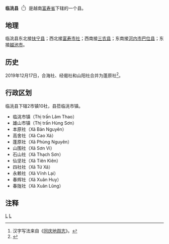 {{Infobox Settlement
|name                   = 临洮县
|settlement_type        = 县
|official_name          = 
|other_name             = 
|native_name            = {{lang|vi|Huyện Lâm Thao}}
|nickname               = 
|motto                  = 
|image_skyline          = Duong cai.JPG
|imagesize              = 
|image_caption          = 
|image_flag             = 
|flag_size              = 
|image_seal             = 
|seal_size              = 
|image_shield           = 
|shield_size            = 
|image_blank_emblem     = 
|blank_emblem_size      = 
|image_map              = {{Infobox mapframe|frame-width=250|zoom=10}}
|mapsize                = 
|map_caption            = 
|image_map1             = 
|mapsize1               = 
|map_caption1           = 
|pushpin_map            = Vietnam
|pushpin_label_position = bottom
|pushpin_map_caption    = 
|pushpin_map1           = 
|pushpin_label_position1= 
|pushpin_map_caption1   = 
|subdivision_type       = 国家
|subdivision_name       = {{flag|Vietnam}}
|subdivision_type1      = [[越南行政区划|省]]
|subdivision_name1      = [[富寿省|富寿省]]
|subdivision_type2      = 行政区划
|subdivision_name2      = 2市镇10社
|subdivision_type3      = 
|subdivision_name3      = 
|seat_type              = 县莅
|seat                   = {{link-vi|临洮市镇|Lâm Thao (thị trấn)}}
|government_type        = 
|leader_title           = 
|leader_name            = 
|leader_title1          = 
|leader_name1           = 
|established_title      = 
|established_date       = 
|area_magnitude         = 
|unit_pref              = 
|area_footnotes         = 
|area_total_km2         = 97.69
|area_land_km2          = 
|area_water_km2         = 
|area_water_percent     = 
|area_urban_km2         = 
|area_metro_km2         = 
|population_as_of       = 2015年
|population_footnotes   = 
|population_note        = 
|population_total       = 140000
|population_density_km2 = auto
|population_metro             = 
|population_density_metro_km2 = 
|population_urban             = 
|population_density_urban_km2 = 
|timezone               = [[越南标准时间|越南标准时间]]
|utc_offset             = +7
|elevation_footnotes    = 
|elevation_m            = 
|coor_type              = 
|coordinates            = 
|postal_code_type       = 
|postal_code            = 
|area_code              = 
|website                = [http://lamthao.phutho.gov.vn 临洮县电子信息门户网站]
|footnotes              = 
}}
'''临洮县'''（{{vie|v='''Huyện Lâm Thao'''|hn=縣臨洮}}<ref>汉字写法来自《[[同庆地舆志|同庆地舆志]]》。</ref>）是越南[[富寿省|富寿省]]下辖的一个县。

==地理==
临洮县东北接[[扶宁县|扶宁县]]；西北接[[富寿市社|富寿市社]]；西南接[[三农县|三农县]]；东南接[[河内市|河内市]][[巴位县|巴位县]]；东接[[越池市|越池市]]。

==历史==
2019年12月17日，合海社、经偈社和山阳社合并为蓬原社<ref>{{Cite web |url=http://vanban.chinhphu.vn/portal/page/portal/chinhphu/hethongvanban?mode=detail&document_id=198693 |title=Nghị quyết số 828/NQ-UBTVQH14 của ỦY BAN THƯỜNG VỤ QUỐC HỘI : Về việc sắp xếp các đơn vị hành chính cấp xã thuộc tỉnh Phú Thọ |accessdate=2019-12-29 |archive-date=2020-04-01 |archive-url=https://web.archive.org/web/20200401172500/http://vanban.chinhphu.vn/portal/page/portal/chinhphu/hethongvanban?mode=detail&document_id=198693 |dead-url=no }}</ref>。

==行政区划==
临洮县下辖2市镇10社，县莅临洮市镇。
*临洮市镇（Thị trấn Lâm Thao）
*雄山市镇（Thị trấn Hùng Sơn）
*本原社（Xã Bản Nguyên）
*高舍社（Xã Cao Xá）
*蓬原社（Xã Phùng Nguyên）
*山围社（Xã Sơn Vi）
*石山社（Xã Thạch Sơn）
*仙坚社（Xã Tiên Kiên）
*四社社（Xã Tứ Xã）
*永赖社（Xã Vĩnh Lại）
*春辉社（Xã Xuân Huy）
*春陇社（Xã Xuân Lũng）

==注释==
{{reflist}}

{{富寿省行政区划}}
{{越南东北部之县市镇区域划分}}

[[Category:越南县份|L]]
[[Category:富寿省|L]]